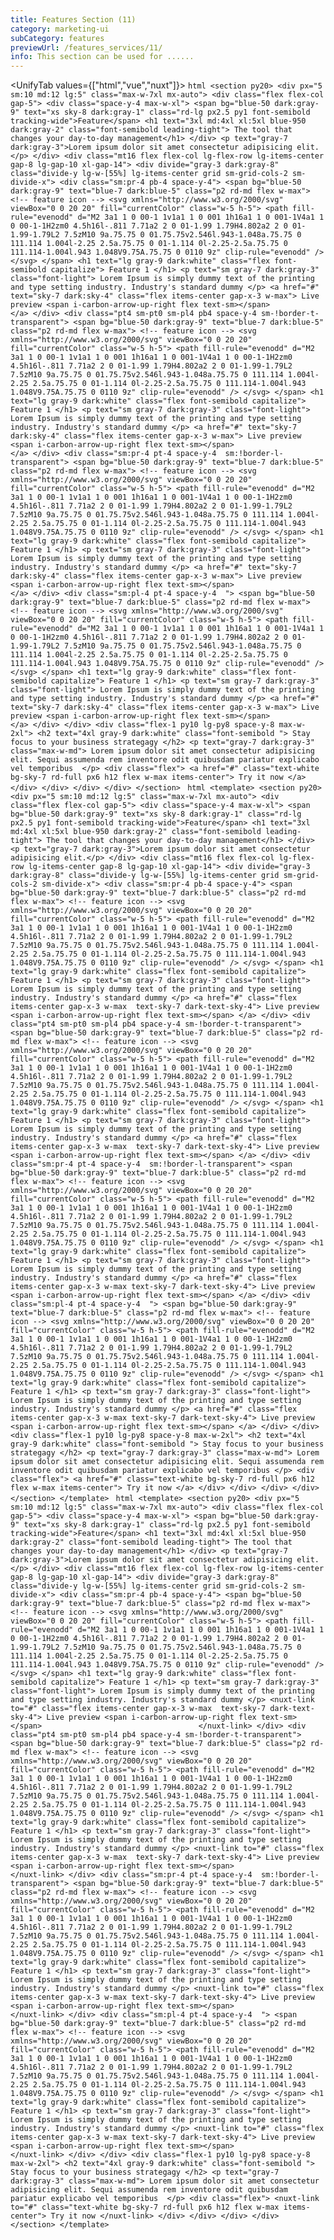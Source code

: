 ```yaml
---
title: Features Section (11)
category: marketing-ui
subCategory: features
previewUrl: /features_services/11/
info: This section can be used for ......
---
```


<UnifyTab values={["html","vue","nuxt"]}>
    <TabPanel value="html">
    ```html
    <section py20>
      <div px="5 sm:10 md:12 lg:5" class="max-w-7xl mx-auto">
        <div class="flex flex-col gap-5">
          <div class="space-y-4 max-w-xl">
            <span bg="blue-50 dark:gray-9" text="xs sky-8 dark:gray-1"
              class="rd-lg px2.5 py1 font-semibold tracking-wide">Feature</span>
            <h1 text="3xl md:4xl xl:5xl blue-950 dark:gray-2" class="font-semibold leading-tight">
              The tool that changes your day-to-day management</h1>
          </div>
          <p text="gray-7 dark:gray-3">Lorem ipsum dolor sit amet consectetur adipisicing
            elit.</p>
        </div>
        <div class="mt16 flex flex-col lg-flex-row lg-items-center gap-8 lg-gap-10 xl-gap-14">
          <div divide="gray-3 dark:gray-8" class="divide-y lg-w-[55%] lg-items-center grid sm-grid-cols-2 sm-divide-x">
            <div class="sm:pr-4 pb-4 space-y-4">
              <span bg="blue-50 dark:gray-9" text="blue-7 dark:blue-5" class="p2 rd-md flex w-max">
                <!-- feature icon -->
                <svg xmlns="http://www.w3.org/2000/svg" viewBox="0 0 20 20" fill="currentColor" class="w-5 h-5">
                  <path fill-rule="evenodd"
                    d="M2 3a1 1 0 00-1 1v1a1 1 0 001 1h16a1 1 0 001-1V4a1 1 0 00-1-1H2zm0 4.5h16l-.811 7.71a2 2 0 01-1.99 1.79H4.802a2 2 0 01-1.99-1.79L2 7.5zM10 9a.75.75 0 01.75.75v2.546l.943-1.048a.75.75 0 111.114 1.004l-2.25 2.5a.75.75 0 01-1.114 0l-2.25-2.5a.75.75 0 111.114-1.004l.943 1.048V9.75A.75.75 0 0110 9z"
                    clip-rule="evenodd" />
                </svg>
              </span>
              <h1 text="lg gray-9 dark:white" class="flex font-semibold capitalize">
                Feature 1
              </h1>
              <p text="sm gray-7 dark:gray-3" class="font-light">
                Lorem Ipsum is simply dummy text of the printing and type setting industry. Industry's standard dummy
              </p>
              <a href="#" text="sky-7 dark:sky-4" class="flex items-center gap-x-3 w-max">
                Live preview
                <span i-carbon-arrow-up-right flex text-sm></span>                                  
              </a>
            </div>
            <div class="pt4 sm-pt0 sm-pl4 pb4 space-y-4 sm-!border-t-transparent">
              <span bg="blue-50 dark:gray-9" text="blue-7 dark:blue-5" class="p2 rd-md flex w-max">
                <!-- feature icon -->
                <svg xmlns="http://www.w3.org/2000/svg" viewBox="0 0 20 20" fill="currentColor" class="w-5 h-5">
                  <path fill-rule="evenodd"
                    d="M2 3a1 1 0 00-1 1v1a1 1 0 001 1h16a1 1 0 001-1V4a1 1 0 00-1-1H2zm0 4.5h16l-.811 7.71a2 2 0 01-1.99 1.79H4.802a2 2 0 01-1.99-1.79L2 7.5zM10 9a.75.75 0 01.75.75v2.546l.943-1.048a.75.75 0 111.114 1.004l-2.25 2.5a.75.75 0 01-1.114 0l-2.25-2.5a.75.75 0 111.114-1.004l.943 1.048V9.75A.75.75 0 0110 9z"
                    clip-rule="evenodd" />
                </svg>
              </span>
              <h1 text="lg gray-9 dark:white" class="flex font-semibold capitalize">
                Feature 1
              </h1>
              <p text="sm gray-7 dark:gray-3" class="font-light">
                Lorem Ipsum is simply dummy text of the printing and type setting industry. Industry's standard dummy
              </p>
              <a href="#" text="sky-7 dark:sky-4" class="flex items-center gap-x-3 w-max">
                Live preview
                <span i-carbon-arrow-up-right flex text-sm></span>                                  
              </a>
            </div>
            <div class="sm:pr-4 pt-4 space-y-4  sm:!border-l-transparent">
              <span bg="blue-50 dark:gray-9" text="blue-7 dark:blue-5" class="p2 rd-md flex w-max">
                <!-- feature icon -->
                <svg xmlns="http://www.w3.org/2000/svg" viewBox="0 0 20 20" fill="currentColor" class="w-5 h-5">
                  <path fill-rule="evenodd"
                    d="M2 3a1 1 0 00-1 1v1a1 1 0 001 1h16a1 1 0 001-1V4a1 1 0 00-1-1H2zm0 4.5h16l-.811 7.71a2 2 0 01-1.99 1.79H4.802a2 2 0 01-1.99-1.79L2 7.5zM10 9a.75.75 0 01.75.75v2.546l.943-1.048a.75.75 0 111.114 1.004l-2.25 2.5a.75.75 0 01-1.114 0l-2.25-2.5a.75.75 0 111.114-1.004l.943 1.048V9.75A.75.75 0 0110 9z"
                    clip-rule="evenodd" />
                </svg>
              </span>
              <h1 text="lg gray-9 dark:white" class="flex font-semibold capitalize">
                Feature 1
              </h1>
              <p text="sm gray-7 dark:gray-3" class="font-light">
                Lorem Ipsum is simply dummy text of the printing and type setting industry. Industry's standard dummy
              </p>
              <a href="#" text="sky-7 dark:sky-4" class="flex items-center gap-x-3 w-max">
                Live preview
                <span i-carbon-arrow-up-right flex text-sm></span>                                  
              </a>
            </div>
            <div class="sm:pl-4 pt-4 space-y-4  ">
              <span bg="blue-50 dark:gray-9" text="blue-7 dark:blue-5" class="p2 rd-md flex w-max">
                <!-- feature icon -->
                <svg xmlns="http://www.w3.org/2000/svg" viewBox="0 0 20 20" fill="currentColor" class="w-5 h-5">
                  <path fill-rule="evenodd"
                    d="M2 3a1 1 0 00-1 1v1a1 1 0 001 1h16a1 1 0 001-1V4a1 1 0 00-1-1H2zm0 4.5h16l-.811 7.71a2 2 0 01-1.99 1.79H4.802a2 2 0 01-1.99-1.79L2 7.5zM10 9a.75.75 0 01.75.75v2.546l.943-1.048a.75.75 0 111.114 1.004l-2.25 2.5a.75.75 0 01-1.114 0l-2.25-2.5a.75.75 0 111.114-1.004l.943 1.048V9.75A.75.75 0 0110 9z"
                    clip-rule="evenodd" />
                </svg>
              </span>
              <h1 text="lg gray-9 dark:white" class="flex font-semibold capitalize">
                Feature 1
              </h1>
              <p text="sm gray-7 dark:gray-3" class="font-light">
                Lorem Ipsum is simply dummy text of the printing and type setting industry. Industry's standard dummy
              </p>
              <a href="#" text="sky-7 dark:sky-4" class="flex items-center gap-x-3 w-max">
                Live preview
                <span i-carbon-arrow-up-right flex text-sm></span>                                  
              </a>
            </div>
          </div>
          <div class="flex-1 py10 lg-py8 space-y-8 max-w-2xl">
            <h2 text="4xl gray-9 dark:white" class="font-semibold ">
              Stay focus to your business strategagy
            </h2>
            <p text="gray-7 dark:gray-3" class="max-w-md">
              Lorem ipsum dolor sit amet consectetur adipisicing elit. Sequi assumenda rem inventore odit quibusdam pariatur explicabo vel temporibus 
            </p>
            <div class="flex">
              <a href="#" class="text-white bg-sky-7 rd-full px6 h12 flex w-max items-center">
                Try it now
              </a>
            </div>
          </div>
        </div>
      </div>
    </section>
    ```
    </TabPanel>
    <TabPanel value="vue">
    ```html
    <template>
    <section py20>
        <div px="5 sm:10 md:12 lg:5" class="max-w-7xl mx-auto">
        <div class="flex flex-col gap-5">
            <div class="space-y-4 max-w-xl">
            <span bg="blue-50 dark:gray-9" text="xs sky-8 dark:gray-1"
                class="rd-lg px2.5 py1 font-semibold tracking-wide">Feature</span>
            <h1 text="3xl md:4xl xl:5xl blue-950 dark:gray-2" class="font-semibold leading-tight">
                The tool that changes your day-to-day management</h1>
            </div>
            <p text="gray-7 dark:gray-3">Lorem ipsum dolor sit amet consectetur adipisicing
            elit.</p>
        </div>
        <div class="mt16 flex flex-col lg-flex-row lg-items-center gap-8 lg-gap-10 xl-gap-14">
            <div divide="gray-3 dark:gray-8" class="divide-y lg-w-[55%] lg-items-center grid sm-grid-cols-2 sm-divide-x">
            <div class="sm:pr-4 pb-4 space-y-4">
                <span bg="blue-50 dark:gray-9" text="blue-7 dark:blue-5" class="p2 rd-md flex w-max">
                <!-- feature icon -->
                <svg xmlns="http://www.w3.org/2000/svg" viewBox="0 0 20 20" fill="currentColor" class="w-5 h-5">
                    <path fill-rule="evenodd"
                    d="M2 3a1 1 0 00-1 1v1a1 1 0 001 1h16a1 1 0 001-1V4a1 1 0 00-1-1H2zm0 4.5h16l-.811 7.71a2 2 0 01-1.99 1.79H4.802a2 2 0 01-1.99-1.79L2 7.5zM10 9a.75.75 0 01.75.75v2.546l.943-1.048a.75.75 0 111.114 1.004l-2.25 2.5a.75.75 0 01-1.114 0l-2.25-2.5a.75.75 0 111.114-1.004l.943 1.048V9.75A.75.75 0 0110 9z"
                    clip-rule="evenodd" />
                </svg>
                </span>
                <h1 text="lg gray-9 dark:white" class="flex font-semibold capitalize">
                Feature 1
                </h1>
                <p text="sm gray-7 dark:gray-3" class="font-light">
                Lorem Ipsum is simply dummy text of the printing and type setting industry. Industry's standard dummy
                </p>
                <a href="#" class="flex items-center gap-x-3 w-max  text-sky-7 dark-text-sky-4">
                Live preview
                <span i-carbon-arrow-up-right flex text-sm></span>
                </a>
            </div>
            <div class="pt4 sm-pt0 sm-pl4 pb4 space-y-4 sm-!border-t-transparent">
                <span bg="blue-50 dark:gray-9" text="blue-7 dark:blue-5" class="p2 rd-md flex w-max">
                <!-- feature icon -->
                <svg xmlns="http://www.w3.org/2000/svg" viewBox="0 0 20 20" fill="currentColor" class="w-5 h-5">
                    <path fill-rule="evenodd"
                    d="M2 3a1 1 0 00-1 1v1a1 1 0 001 1h16a1 1 0 001-1V4a1 1 0 00-1-1H2zm0 4.5h16l-.811 7.71a2 2 0 01-1.99 1.79H4.802a2 2 0 01-1.99-1.79L2 7.5zM10 9a.75.75 0 01.75.75v2.546l.943-1.048a.75.75 0 111.114 1.004l-2.25 2.5a.75.75 0 01-1.114 0l-2.25-2.5a.75.75 0 111.114-1.004l.943 1.048V9.75A.75.75 0 0110 9z"
                    clip-rule="evenodd" />
                </svg>
                </span>
                <h1 text="lg gray-9 dark:white" class="flex font-semibold capitalize">
                Feature 1
                </h1>
                <p text="sm gray-7 dark:gray-3" class="font-light">
                Lorem Ipsum is simply dummy text of the printing and type setting industry. Industry's standard dummy
                </p>
                <a href="#" class="flex items-center gap-x-3 w-max  text-sky-7 dark-text-sky-4">
                Live preview
                <span i-carbon-arrow-up-right flex text-sm></span>
                </a>
            </div>
            <div class="sm:pr-4 pt-4 space-y-4  sm:!border-l-transparent">
                <span bg="blue-50 dark:gray-9" text="blue-7 dark:blue-5" class="p2 rd-md flex w-max">
                <!-- feature icon -->
                <svg xmlns="http://www.w3.org/2000/svg" viewBox="0 0 20 20" fill="currentColor" class="w-5 h-5">
                    <path fill-rule="evenodd"
                    d="M2 3a1 1 0 00-1 1v1a1 1 0 001 1h16a1 1 0 001-1V4a1 1 0 00-1-1H2zm0 4.5h16l-.811 7.71a2 2 0 01-1.99 1.79H4.802a2 2 0 01-1.99-1.79L2 7.5zM10 9a.75.75 0 01.75.75v2.546l.943-1.048a.75.75 0 111.114 1.004l-2.25 2.5a.75.75 0 01-1.114 0l-2.25-2.5a.75.75 0 111.114-1.004l.943 1.048V9.75A.75.75 0 0110 9z"
                    clip-rule="evenodd" />
                </svg>
                </span>
                <h1 text="lg gray-9 dark:white" class="flex font-semibold capitalize">
                Feature 1
                </h1>
                <p text="sm gray-7 dark:gray-3" class="font-light">
                Lorem Ipsum is simply dummy text of the printing and type setting industry. Industry's standard dummy
                </p>
                <a href="#" class="flex items-center gap-x-3 w-max text-sky-7 dark-text-sky-4">
                Live preview
                <span i-carbon-arrow-up-right flex text-sm></span>
                </a>
            </div>
            <div class="sm:pl-4 pt-4 space-y-4  ">
                <span bg="blue-50 dark:gray-9" text="blue-7 dark:blue-5" class="p2 rd-md flex w-max">
                <!-- feature icon -->
                <svg xmlns="http://www.w3.org/2000/svg" viewBox="0 0 20 20" fill="currentColor" class="w-5 h-5">
                    <path fill-rule="evenodd"
                    d="M2 3a1 1 0 00-1 1v1a1 1 0 001 1h16a1 1 0 001-1V4a1 1 0 00-1-1H2zm0 4.5h16l-.811 7.71a2 2 0 01-1.99 1.79H4.802a2 2 0 01-1.99-1.79L2 7.5zM10 9a.75.75 0 01.75.75v2.546l.943-1.048a.75.75 0 111.114 1.004l-2.25 2.5a.75.75 0 01-1.114 0l-2.25-2.5a.75.75 0 111.114-1.004l.943 1.048V9.75A.75.75 0 0110 9z"
                    clip-rule="evenodd" />
                </svg>
                </span>
                <h1 text="lg gray-9 dark:white" class="flex font-semibold capitalize">
                Feature 1
                </h1>
                <p text="sm gray-7 dark:gray-3" class="font-light">
                Lorem Ipsum is simply dummy text of the printing and type setting industry. Industry's standard dummy
                </p>
                <a href="#" class="flex items-center gap-x-3 w-max text-sky-7 dark-text-sky-4">
                Live preview
                <span i-carbon-arrow-up-right flex text-sm></span>
                </a>
            </div>
            </div>
            <div class="flex-1 py10 lg-py8 space-y-8 max-w-2xl">
            <h2 text="4xl gray-9 dark:white" class="font-semibold ">
                Stay focus to your business strategagy
            </h2>
            <p text="gray-7 dark:gray-3" class="max-w-md">
                Lorem ipsum dolor sit amet consectetur adipisicing elit. Sequi assumenda rem inventore odit quibusdam pariatur
                explicabo vel temporibus
            </p>
            <div class="flex">
                <a href="#" class="text-white bg-sky-7 rd-full px6 h12 flex w-max items-center">
                Try it now
                </a>
            </div>
            </div>
        </div>
        </div>
    </section>
    </template>
    ```
    </TabPanel>
    <TabPanel value="nuxt">
    ```html
    <template>
        <section py20>
        <div px="5 sm:10 md:12 lg:5" class="max-w-7xl mx-auto">
            <div class="flex flex-col gap-5">
            <div class="space-y-4 max-w-xl">
                <span bg="blue-50 dark:gray-9" text="xs sky-8 dark:gray-1"
                class="rd-lg px2.5 py1 font-semibold tracking-wide">Feature</span>
                <h1 text="3xl md:4xl xl:5xl blue-950 dark:gray-2" class="font-semibold leading-tight">
                The tool that changes your day-to-day management</h1>
            </div>
            <p text="gray-7 dark:gray-3">Lorem ipsum dolor sit amet consectetur adipisicing
                elit.</p>
            </div>
            <div class="mt16 flex flex-col lg-flex-row lg-items-center gap-8 lg-gap-10 xl-gap-14">
            <div divide="gray-3 dark:gray-8" class="divide-y lg-w-[55%] lg-items-center grid sm-grid-cols-2 sm-divide-x">
                <div class="sm:pr-4 pb-4 space-y-4">
                <span bg="blue-50 dark:gray-9" text="blue-7 dark:blue-5" class="p2 rd-md flex w-max">
                    <!-- feature icon -->
                    <svg xmlns="http://www.w3.org/2000/svg" viewBox="0 0 20 20" fill="currentColor" class="w-5 h-5">
                    <path fill-rule="evenodd"
                        d="M2 3a1 1 0 00-1 1v1a1 1 0 001 1h16a1 1 0 001-1V4a1 1 0 00-1-1H2zm0 4.5h16l-.811 7.71a2 2 0 01-1.99 1.79H4.802a2 2 0 01-1.99-1.79L2 7.5zM10 9a.75.75 0 01.75.75v2.546l.943-1.048a.75.75 0 111.114 1.004l-2.25 2.5a.75.75 0 01-1.114 0l-2.25-2.5a.75.75 0 111.114-1.004l.943 1.048V9.75A.75.75 0 0110 9z"
                        clip-rule="evenodd" />
                    </svg>
                </span>
                <h1 text="lg gray-9 dark:white" class="flex font-semibold capitalize">
                    Feature 1
                </h1>
                <p text="sm gray-7 dark:gray-3" class="font-light">
                    Lorem Ipsum is simply dummy text of the printing and type setting industry. Industry's standard dummy
                </p>
                <nuxt-link to="#" class="flex items-center gap-x-3 w-max  text-sky-7 dark-text-sky-4">
                    Live preview
                    <span i-carbon-arrow-up-right flex text-sm></span>                                  
                </nuxt-link>
                </div>
                <div class="pt4 sm-pt0 sm-pl4 pb4 space-y-4 sm-!border-t-transparent">
                <span bg="blue-50 dark:gray-9" text="blue-7 dark:blue-5" class="p2 rd-md flex w-max">
                    <!-- feature icon -->
                    <svg xmlns="http://www.w3.org/2000/svg" viewBox="0 0 20 20" fill="currentColor" class="w-5 h-5">
                    <path fill-rule="evenodd"
                        d="M2 3a1 1 0 00-1 1v1a1 1 0 001 1h16a1 1 0 001-1V4a1 1 0 00-1-1H2zm0 4.5h16l-.811 7.71a2 2 0 01-1.99 1.79H4.802a2 2 0 01-1.99-1.79L2 7.5zM10 9a.75.75 0 01.75.75v2.546l.943-1.048a.75.75 0 111.114 1.004l-2.25 2.5a.75.75 0 01-1.114 0l-2.25-2.5a.75.75 0 111.114-1.004l.943 1.048V9.75A.75.75 0 0110 9z"
                        clip-rule="evenodd" />
                    </svg>
                </span>
                <h1 text="lg gray-9 dark:white" class="flex font-semibold capitalize">
                    Feature 1
                </h1>
                <p text="sm gray-7 dark:gray-3" class="font-light">
                    Lorem Ipsum is simply dummy text of the printing and type setting industry. Industry's standard dummy
                </p>
                <nuxt-link to="#" class="flex items-center gap-x-3 w-max  text-sky-7 dark-text-sky-4">
                    Live preview
                    <span i-carbon-arrow-up-right flex text-sm></span>                                  
                </nuxt-link>
                </div>
                <div class="sm:pr-4 pt-4 space-y-4  sm:!border-l-transparent">
                <span bg="blue-50 dark:gray-9" text="blue-7 dark:blue-5" class="p2 rd-md flex w-max">
                    <!-- feature icon -->
                    <svg xmlns="http://www.w3.org/2000/svg" viewBox="0 0 20 20" fill="currentColor" class="w-5 h-5">
                    <path fill-rule="evenodd"
                        d="M2 3a1 1 0 00-1 1v1a1 1 0 001 1h16a1 1 0 001-1V4a1 1 0 00-1-1H2zm0 4.5h16l-.811 7.71a2 2 0 01-1.99 1.79H4.802a2 2 0 01-1.99-1.79L2 7.5zM10 9a.75.75 0 01.75.75v2.546l.943-1.048a.75.75 0 111.114 1.004l-2.25 2.5a.75.75 0 01-1.114 0l-2.25-2.5a.75.75 0 111.114-1.004l.943 1.048V9.75A.75.75 0 0110 9z"
                        clip-rule="evenodd" />
                    </svg>
                </span>
                <h1 text="lg gray-9 dark:white" class="flex font-semibold capitalize">
                    Feature 1
                </h1>
                <p text="sm gray-7 dark:gray-3" class="font-light">
                    Lorem Ipsum is simply dummy text of the printing and type setting industry. Industry's standard dummy
                </p>
                <nuxt-link to="#" class="flex items-center gap-x-3 w-max text-sky-7 dark-text-sky-4">
                    Live preview
                    <span i-carbon-arrow-up-right flex text-sm></span>                                  
                </nuxt-link>
                </div>
                <div class="sm:pl-4 pt-4 space-y-4  ">
                <span bg="blue-50 dark:gray-9" text="blue-7 dark:blue-5" class="p2 rd-md flex w-max">
                    <!-- feature icon -->
                    <svg xmlns="http://www.w3.org/2000/svg" viewBox="0 0 20 20" fill="currentColor" class="w-5 h-5">
                    <path fill-rule="evenodd"
                        d="M2 3a1 1 0 00-1 1v1a1 1 0 001 1h16a1 1 0 001-1V4a1 1 0 00-1-1H2zm0 4.5h16l-.811 7.71a2 2 0 01-1.99 1.79H4.802a2 2 0 01-1.99-1.79L2 7.5zM10 9a.75.75 0 01.75.75v2.546l.943-1.048a.75.75 0 111.114 1.004l-2.25 2.5a.75.75 0 01-1.114 0l-2.25-2.5a.75.75 0 111.114-1.004l.943 1.048V9.75A.75.75 0 0110 9z"
                        clip-rule="evenodd" />
                    </svg>
                </span>
                <h1 text="lg gray-9 dark:white" class="flex font-semibold capitalize">
                    Feature 1
                </h1>
                <p text="sm gray-7 dark:gray-3" class="font-light">
                    Lorem Ipsum is simply dummy text of the printing and type setting industry. Industry's standard dummy
                </p>
                <nuxt-link to="#" class="flex items-center gap-x-3 w-max text-sky-7 dark-text-sky-4">
                    Live preview
                    <span i-carbon-arrow-up-right flex text-sm></span>                                  
                </nuxt-link>
                </div>
            </div>
            <div class="flex-1 py10 lg-py8 space-y-8 max-w-2xl">
                <h2 text="4xl gray-9 dark:white" class="font-semibold ">
                Stay focus to your business strategagy
                </h2>
                <p text="gray-7 dark:gray-3" class="max-w-md">
                Lorem ipsum dolor sit amet consectetur adipisicing elit. Sequi assumenda rem inventore odit quibusdam pariatur explicabo vel temporibus 
                </p>
                <div class="flex">
                <nuxt-link to="#" class="text-white bg-sky-7 rd-full px6 h12 flex w-max items-center">
                    Try it now
                </nuxt-link>
                </div>
            </div>
            </div>
        </div>
        </section>
    </template>
    ```
    </TabPanel>
</UnifyTab>